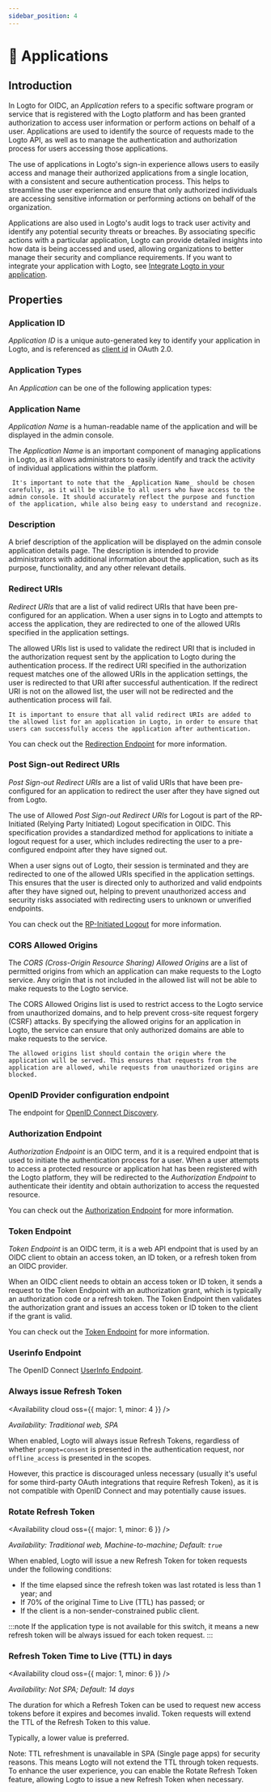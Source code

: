 ```yaml
---
sidebar_position: 4
---
```




# 📱 Applications

## Introduction

In Logto for OIDC, an _Application_ refers to a specific software program or service that is registered with the Logto platform and has been granted authorization to access user information or perform actions on behalf of a user. Applications are used to identify the source of requests made to the Logto API, as well as to manage the authentication and authorization process for users accessing those applications.

The use of applications in Logto's sign-in experience allows users to easily access and manage their authorized applications from a single location, with a consistent and secure authentication process. This helps to streamline the user experience and ensure that only authorized individuals are accessing sensitive information or performing actions on behalf of the organization.

Applications are also used in Logto's audit logs to track user activity and identify any potential security threats or breaches. By associating specific actions with a particular application, Logto can provide detailed insights into how data is being accessed and used, allowing organizations to better manage their security and compliance requirements.
If you want to integrate your application with Logto, see [Integrate Logto in your application](../../recipes/integrate-logto).

## Properties

### Application ID

_Application ID_ is a unique auto-generated key to identify your application in Logto, and is referenced as [client id](https://www.oauth.com/oauth2-servers/client-registration/client-id-secret/) in OAuth 2.0.

### Application Types

An _Application_ can be one of the following application types:

<ApplicationTypesIntro />

### Application Name

_Application Name_ is a human-readable name of the application and will be displayed in the admin console.

The _Application Name_ is an important component of managing applications in Logto, as it allows administrators to easily identify and track the activity of individual applications within the platform.

```
 It's important to note that the _Application Name_ should be chosen carefully, as it will be visible to all users who have access to the admin console. It should accurately reflect the purpose and function of the application, while also being easy to understand and recognize.
```

### Description

A brief description of the application will be displayed on the admin console application details page. The description is intended to provide administrators with additional information about the application, such as its purpose, functionality, and any other relevant details.

### Redirect URIs

_Redirect URIs_ that are a list of valid redirect URIs that have been pre-configured for an application. When a user signs in to Logto and attempts to access the application, they are redirected to one of the allowed URIs specified in the application settings.

The allowed URIs list is used to validate the redirect URI that is included in the authorization request sent by the application to Logto during the authentication process. If the redirect URI specified in the authorization request matches one of the allowed URIs in the application settings, the user is redirected to that URI after successful authentication. If the redirect URI is not on the allowed list, the user will not be redirected and the authentication process will fail.

```
It is important to ensure that all valid redirect URIs are added to the allowed list for an application in Logto, in order to ensure that users can successfully access the application after authentication.
```

You can check out the [Redirection Endpoint](https://datatracker.ietf.org/doc/html/rfc6749#section-3.1.2) for more information.

### Post Sign-out Redirect URIs

_Post Sign-out Redirect URIs_ are a list of valid URIs that have been pre-configured for an application to redirect the user after they have signed out from Logto.

The use of Allowed _Post Sign-out Redirect URIs_ for Logout is part of the RP-Initiated (Relying Party Initiated) Logout specification in OIDC. This specification provides a standardized method for applications to initiate a logout request for a user, which includes redirecting the user to a pre-configured endpoint after they have signed out.

When a user signs out of Logto, their session is terminated and they are redirected to one of the allowed URIs specified in the application settings. This ensures that the user is directed only to authorized and valid endpoints after they have signed out, helping to prevent unauthorized access and security risks associated with redirecting users to unknown or unverified endpoints.

You can check out the [RP-Initiated Logout](https://openid.net/specs/openid-connect-rpinitiated-1_0.html#RPLogout) for more information.

### CORS Allowed Origins

The _CORS (Cross-Origin Resource Sharing) Allowed Origins_ are a list of permitted origins from which an application can make requests to the Logto service. Any origin that is not included in the allowed list will not be able to make requests to the Logto service.

The CORS Allowed Origins list is used to restrict access to the Logto service from unauthorized domains, and to help prevent cross-site request forgery (CSRF) attacks. By specifying the allowed origins for an application in Logto, the service can ensure that only authorized domains are able to make requests to the service.

```
The allowed origins list should contain the origin where the application will be served. This ensures that requests from the application are allowed, while requests from unauthorized origins are blocked.
```

### OpenID Provider configuration endpoint

The endpoint for [OpenID Connect Discovery](https://openid.net/specs/openid-connect-discovery-1_0.html#ProviderConfigurationRequest).

### Authorization Endpoint

_Authorization Endpoint_ is an OIDC term, and it is a required endpoint that is used to initiate the authentication process for a user. When a user attempts to access a protected resource or application hat has been registered with the Logto platform, they will be redirected to the _Authorization Endpoint_ to authenticate their identity and obtain authorization to access the requested resource.

You can check out the [Authorization Endpoint](https://openid.net/specs/openid-connect-core-1_0.html#AuthorizationEndpoint) for more information.

### Token Endpoint

_Token Endpoint_ is an OIDC term, it is a web API endpoint that is used by an OIDC client to obtain an access token, an ID token, or a refresh token from an OIDC provider.

When an OIDC client needs to obtain an access token or ID token, it sends a request to the Token Endpoint with an authorization grant, which is typically an authorization code or a refresh token. The Token Endpoint then validates the authorization grant and issues an access token or ID token to the client if the grant is valid.

You can check out the [Token Endpoint](https://openid.net/specs/openid-connect-core-1_0.html#TokenEndpoint) for more information.

### Userinfo Endpoint

The OpenID Connect [UserInfo Endpoint](https://openid.net/specs/openid-connect-core-1_0.html#UserInfo).

### Always issue Refresh Token

<Availability cloud oss={{ major: 1, minor: 4 }} />

_Availability: Traditional web, SPA_

When enabled, Logto will always issue Refresh Tokens, regardless of whether `prompt=consent` is presented in the authentication request, nor `offline_access` is presented in the scopes.

However, this practice is discouraged unless necessary (usually it's useful for some third-party OAuth integrations that require Refresh Token), as it is not compatible with OpenID Connect and may potentially cause issues.

### Rotate Refresh Token

<Availability cloud oss={{ major: 1, minor: 6 }} />

_Availability: Traditional web, Machine-to-machine; Default: `true`_

When enabled, Logto will issue a new Refresh Token for token requests under the following conditions:

- If the time elapsed since the refresh token was last rotated is less than 1 year; and
- If 70% of the original Time to Live (TTL) has passed; or
- If the client is a non-sender-constrained public client.

:::note
If the application type is not available for this switch, it means a new refresh token will be always issued for each token request.
:::

### Refresh Token Time to Live (TTL) in days

<Availability cloud oss={{ major: 1, minor: 6 }} />

_Availability: Not SPA; Default: 14 days_

The duration for which a Refresh Token can be used to request new access tokens before it expires and becomes invalid. Token requests will extend the TTL of the Refresh Token to this value.

Typically, a lower value is preferred.

Note: TTL refreshment is unavailable in SPA (Single page apps) for security reasons. This means Logto will not extend the TTL through token requests. To enhance the user experience, you can enable the Rotate Refresh Token feature, allowing Logto to issue a new Refresh Token when necessary.
